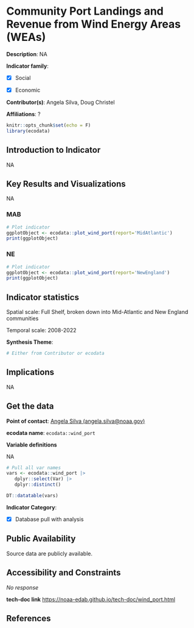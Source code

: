 # Community Port Landings and Revenue from Wind Energy Areas (WEAs)

**Description**: NA

**Indicator family**: 

- [X] Social
- [X] Economic


**Contributor(s)**: Angela Silva, Doug Christel

**Affiliations**: ?

```{r echo=FALSE}
knitr::opts_chunk$set(echo = F)
library(ecodata)
```
## Introduction to Indicator
NA

## Key Results and Visualizations
NA

### MAB

```{r plot_wind_portMAB}
# Plot indicator
ggplotObject <- ecodata::plot_wind_port(report='MidAtlantic')
print(ggplotObject)
```

### NE

```{r plot_wind_portNE}
# Plot indicator
ggplotObject <- ecodata::plot_wind_port(report='NewEngland')
print(ggplotObject)
```


## Indicator statistics 
Spatial scale: Full Shelf, broken down into Mid-Atlantic and New England communities

Temporal scale: 2008-2022

**Synthesis Theme**:




```{r autostats_wind_port}
# Either from Contributor or ecodata
```

## Implications
NA

## Get the data

**Point of contact**: [Angela Silva (angela.silva@noaa.gov)](mailto:Angela Silva (angela.silva@noaa.gov)){.email}

**ecodata name**: `ecodata::wind_port`

**Variable definitions**

NA

```{r vars_wind_port}
# Pull all var names
vars <- ecodata::wind_port |>
   dplyr::select(Var) |>
   dplyr::distinct()

DT::datatable(vars)
```
**Indicator Category**:

- [X] Database pull with analysis


## Public Availability

Source data are publicly available.

## Accessibility and Constraints

_No response_

**tech-doc link**
<https://noaa-edab.github.io/tech-doc/wind_port.html>

## References

